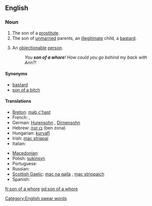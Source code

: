 ==English==

===Noun===
{{en-noun|sg=[[son]] of a [[whore]]|sons of whores}}

# The son of a [[prostitute]].
# The son of [[unmarried]] parents, an [[illegitimate]] child, a [[bastard]].
# {{context|pejorative|slang}} An [[objectionable]] [[person]].
#: ''You '''son of a whore'''! How could you go behind my back with Ann?!''

====Synonyms====
* [[bastard]]
* [[son of a bitch]]

====Translations====
{{trans-top|objectionable person}}
* [[Breton]]: [[mab c'hast]] {{m}}
* French: {{t+|fr|fils de pute|m}}, {{t+|fr|fils de putain|m}}
* German: [[Hurensohn]] {{m}}, [[Dirnensohn]] {{m}}
* Hebrew: [[בן זונה]] (ben zona) {{m}}
* Hungarian: [[kurvafi]]
* Irish: [[mac striapaí]] {{m}}
* Italian: {{t+|it|figlio di puttana|m}}
{{trans-mid}}
* [[Macedonian]]: {{t|mk|курвин син|m|tr=kúrvin sin|sc=Cyrl|xs=Macedonian}}
* Polish: [[sukinsyn]] {{m}}
* Portuguese: {{t+|pt|filho da puta|m}}
* Russian: {{t-|ru|сукин сын|m|tr=súkin syn|sc=Cyrl}}
* [[Scottish Gaelic]]: [[mac na galla]] {{m}}, [[mac strìopaich]] {{m}}
* Spanish: {{t+|es|hijo de puta|m}}
{{trans-bottom}}

[[Category:English swear words]]

[[fr:son of a whore]]
[[gd:son of a whore]]